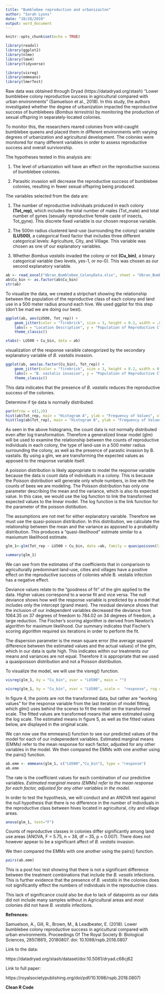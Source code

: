 ---
title: "Bumblebee reproduction and urbanizaiton"
author: "Sarah Lyons"
date: "10/28/2019"
output: word_document
---

```{r setup, include=FALSE}
knitr::opts_chunk$set(echo = TRUE)
```

```{r message = FALSE}
library(readxl)
library(ggplot2)
library(nlme)
library(lme4)
library(tidyverse)

library(visreg)
library(emmeans)
library(lmerTest)
```


Raw data was obtained through Dryad (https://datadryad.org/stash) “Lower bumblebee colony reproductive success in agricultural compared with urban environments” (Samuelson et al., 2018).  In this study, the authors investigated whether the degree of urbanization impacted the reproductive success of bumblebees (_Bombus terrestris_) by monitoring the production of sexual offspring in separately-located colonies.

To monitor this, the researchers reared colonies from wild-caught bumblebee queens and placed them in different environments with varying degrees of urbanization and agricultural development. The colonies were monitored for many different variables in order to assess reproductive success and overall survivorship.


The hypotheses tested in this analysis are: 

1) The level of urbanization will have an effect on the reproductive success of bumblebee colonies.

2) Parasitic invasion will decrease the reproductive success of bumblebee colonies, resulting in fewer sexual offspring being produced.

The variables selected from the data are: 

1)	The number of reproductive individuals produced in each colony **(Tot_rep)**, which includes the total number of males (Tot_male) and total number of gynes (sexually reproductive female caste of insects, Tot_gyne).  This discrete fixed variable is our chosen response variable.

2)	The 500m radius clustered land-use (surrounding the colony) variable **(LU500)**, a categorical fixed factor that includes three different categorical levels: Agriculture, City, and Village.  This variable was chosen as one of our explanatory variables.

3)	Whether _Bombus vastalis_ invaded the colony or not **(Cu_bin)**, a binary categorical variable (two levels, yes-1, or no-0).  This was chosen as our second explanatory variable.  


```{r}
ab <- read_excel("Ubran_Bumblebee_ColonyData.xlsx", sheet = "Ubran_Bumblebee_ColonyData")
ab$Cu_bin <- as.factor(ab$Cu_bin)
str(ab)
```

To visualize the data, we created a stripchart showing the relationship between the population of the reproductive class of each colony and land use in a 500 meter radius around each hive. We used ggplot for this step (don't be mad we are doing our best).
```{r fig.cap="Figure 1: Strip chart showing numbers of individuals in reproductive class for each colony broken down by surroundings of the hive (500m radius, n = 38)"}
ggplot(ab, aes(LU500, Tot_rep)) +
    geom_jitter(color = "firebrick", size = 3, height = 0.2, width = .05, alpha = 0.5) +
    labs(x = "Location Description", y = "Population of Reproductive Class") + 
    theme_classic()
```


```{r}
xtabs(~ LU500 + Cu_bin, data = ab)
```

visualization of the response varaible cateogorized by the secondary explanatory variable of _B. vastalis_ invasion. 
```{r fig.cap="Figure 2: Strip chart showing numbers of individuals in reproductive class for each colony broken down by presence of _B. vastalis_ (n = 38)"}
ggplot(ab, aes(as.factor(Cu_bin), Tot_rep)) +
    geom_jitter(color = "firebrick", size = 3, height = 0.2, width = 0.05, alpha = 0.5) +
    labs(x = "B. vastalis invasion", y = "Population of Reproductive Class") + 
    theme_classic()
```

This data indicates that the presence of _B. vastalis_  reduces the reproductive success of the colonies. 

Determine if tje data is normally distributed.

```{r fig.cap="Figure 3: Histogram A shows the distribution of the counts of individuals in the reproductive class on the orignal scale. Histogram B is the same data on a log scale (n=38)."}
par(mfrow = c(1,2))
hist(ab$Tot_rep, main = "Histogram A", ylab = "Frequency of Values", xlab = "Count of Reproducibles")
hist(log(ab$Tot_rep), main = "Histogram B", ylab = "Frequency of Values", xlab = "Count of Reproducibles (log scale)")
```

As seen in the above histograms, the count data is not normally distributed even after log transformation. Therefore a generalized linear model (glm) will be used to examine the relationship between the counts of reproductive individuals in each colony, the type of land-use in a 500 meter radius surrounding the colony, as well as the presence of parastic invasion by B. vastalis. By using a glm, we are transforming the expected values as apposed to the response variable itself. 

A poission distribution is likely appropriate to model the response variable because the data is count data of individuals in a colony. This is because the Poisson distribution will generate only whole numbers, in line with the counts of bees we are modeling. The Poisson distribution has only one parameter describing the mean and the variance, which is also its expected value. In this case, we would use the log function to link the transformed expected values to the linear model. The log function is the link function for the parameter of the poisson distibution.


The assumptions are not met for either explanatory variable. Therefore we must use the quasi-poisson distribution. In this distribution, we calculate the relationship between the mean and the variance as apposed to a probabilty distribution. This produces a “quasi-likelihood” estimate similar to a maxiumum likelihood estimate.

```{r}
glm_1<-glm(Tot_rep ~ LU500 + Cu_bin, data =ab, family = quasipoisson(link="log"))

summary(glm_1)
```


We can see from the estimates of the coefficients that in comparison to agriculturally predominant land-use, cities and villages have a positive effect on the reproductive success of colonies while B. vestalis infection has a negative effect.

Deviance values relate to the “goodness of fit” of the glm applied to the data. Higher values correspond to a worse fit and vice versa. The null deviance shows how well the response variable is predicted by a model that includes only the intercept (grand mean). The residual deviance shows that the inclusion of our independent variables decreased the deviance from 1064.35 on 37 degrees of freedom to 784.02 on 34 degrees of freedom, a large reduction. The Fischer’s scoring algorithm is derived from Newton’s algorithm for maximum likelihood. Our summary indicates that Fischer’s scoring algorithm required six iterations in order to perform the fit.

The dispersion parameter is the mean square error (the average squared difference between the estimated values and the actual values) of the glm, which in our data is quite high. This indicates within our treatments our means and variances are not equal. Therefore it is appropriate that we used a quasipoisson distribution and not a Poisson distribution. 


To visualize the model, we will use the visreg() function.
```{r fig.cap = "Figure 4: shows the estimated mean number of reproductive individuals in colonies for each treatment on the transformed log scale as well as working values for the response variable (n = 38)."}
visreg(glm_1, by = "Cu_bin", xvar = "LU500", main = "")

```

```{r fig.cap="Figure 5: shows the estimated mean of reproductive individuals in colonies for each treatment on the original scale (n = 38). Standard errors are shown as grey bars around estimates."}
visreg(glm_1, by = "Cu_bin", xvar = "LU500", scale =  "response", rug = FALSE, main = "")
```


In figure 4, the points are not the transformed data, but rather are “working values” for the response variable from the last iteration of model fitting, which glm() uses behind the scenes to fit the model on the transformed scale. The fitted values are transformed means that were estimated using the log scale. The estimated means in figure 5, as well as the fitted values below, are displayed in the original scale.

We can now use the emmeans() function to see our predicted values of the model for each of our indepenedent variables. Estimated marginal means (EMMs) refer to the mean response for each factor, adjusted for any other variables in the model. We then compared the EMMs with one another using the pairs() function.
```{r}
ab.emm <- emmeans(glm_1, c("LU500","Cu_bin"), type = "response")
ab.emm
```
The rate is the coefficient values for each combination of our predictive variables. _Estimated marginal means (EMMs) refer to the mean response for each factor, adjusted for any other variables in the model._ 



In order to test the hypothesis, we will conduct and an ANOVA test against the null hypothesis that there is no difference in the number of individuals in the reproductive class between hives located in agricultural, city and village areas.

```{r}
anova(glm_1, test="F")
```

Counts of reproductive classes in colonies differ significantly among land use areas (ANOVA, F = 5.75, n = 38, df = 35, p = 0.007). There does not however appear to be a significant affect of _B. vestalis_ invasion. 

We then compared the EMMs with one another using the pairs() function.
```{r}
pairs(ab.emm)
```
This is a post hoc test showing that there is not a significant difference between the treatment combinations that include the _B. vesalis_ infections. This is further evidence that the presence of _B. vestalis_ in the colonies does not significantly effect the numbers of individuals in the reproductive class. 

This lack of significance could also be due to lack of datapoints as our data did not include many samples without in Agricultural areas and most colonies did not have _B. vestalis_ infections. 


**Refrences:** 

Samuelson, A., Gill, R., Brown, M., & Leadbeater, E. (2018). Lower bumblebee colony reproductive success in agricultural compared with urban environments. Proceedings Of The Royal Society B: Biological Sciences, 285(1881), 20180807. doi: 10.1098/rspb.2018.0807 

Link to the data: 

https://datadryad.org/stash/dataset/doi:10.5061/dryad.c68cj62

Link to full paper:

https://royalsocietypublishing.org/doi/pdf/10.1098/rspb.2018.0807)



**Clean R Code**
